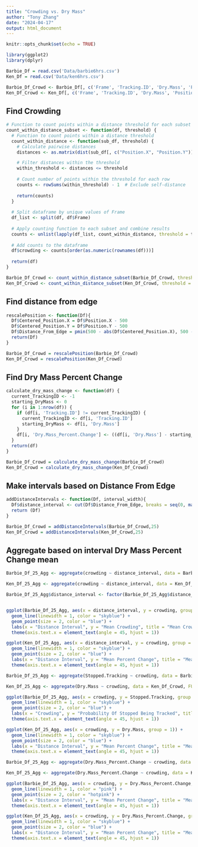 ```yaml
---
title: "Crowding vs. Dry Mass"
author: "Tony Zhang"
date: "2024-04-17"
output: html_document
---
```


```r
knitr::opts_chunk$set(echo = TRUE)
```

```r
library(ggplot2)
library(dplyr)
```


```r
Barbie_Df = read.csv('Data/barbie6hrs.csv')
Ken_Df = read.csv('Data/ken6hrs.csv')
```

```r
Barbie_Df_Crowd <- Barbie_Df[, c('Frame', 'Tracking.ID', 'Dry.Mass', 'Position.X', 'Position.Y')]
Ken_Df_Crowd <- Ken_Df[, c('Frame', 'Tracking.ID', 'Dry.Mass', 'Position.X', 'Position.Y')]
```

## Find Crowding

```r


# Function to count points within a distance threshold for each subset of rows
count_within_distance_subset <- function(df, threshold) {
  # Function to count points within a distance threshold
  count_within_distance <- function(sub_df, threshold) {
    # Calculate pairwise distances
    distances <- as.matrix(dist(sub_df[, c("Position.X", "Position.Y")]))

    # Filter distances within the threshold
    within_threshold <- distances <= threshold
    
    # Count number of points within the threshold for each row
    counts <- rowSums(within_threshold) - 1  # Exclude self-distance
    
    return(counts)
  }
  
  # Split dataframe by unique values of Frame
  df_list <- split(df, df$Frame)
  
  # Apply counting function to each subset and combine results
  counts <- unlist(lapply(df_list, count_within_distance, threshold = threshold))
  
  # Add counts to the dataframe
  df$crowding <- counts[order(as.numeric(rownames(df)))]
  
  return(df)
}

```




```r
Barbie_Df_Crowd <- count_within_distance_subset(Barbie_Df_Crowd, threshold = 50)
Ken_Df_Crowd <- count_within_distance_subset(Ken_Df_Crowd, threshold = 50)
```


## Find distance from edge

```r
rescalePosition <- function(Df){
  Df$Centered_Position.X = Df$Position.X - 500
  Df$Centered_Position.Y = Df$Position.Y - 500
  Df$Distance_From_Edge = pmin(500 - abs(Df$Centered_Position.X), 500 - abs(Df$Centered_Position.Y))
  return(Df)
}
```

```r
Barbie_Df_Crowd = rescalePosition(Barbie_Df_Crowd)
Ken_Df_Crowd = rescalePosition(Ken_Df_Crowd)
```

## Find Dry Mass Percent Change

```r
calculate_dry_mass_change <- function(df) {
  current_TrackingID <- -1
  starting_DryMass <- 0
  for (i in 1:nrow(df)) {
    if (df[i, 'Tracking.ID'] != current_TrackingID) {
      current_TrackingID <- df[i, 'Tracking.ID']
      starting_DryMass <- df[i, 'Dry.Mass']
    }
    df[i, 'Dry.Mass_Percent.Change'] <- ((df[i, 'Dry.Mass'] - starting_DryMass) / starting_DryMass) * 100
  }
  return(df)
}
```

```r
Barbie_Df_Crowd = calculate_dry_mass_change(Barbie_Df_Crowd)
Ken_Df_Crowd = calculate_dry_mass_change(Ken_Df_Crowd)
```

## Make intervals based on Distance From Edge

```r
addDistanceIntervals <- function(Df, interval_width){
  Df$distance_interval <- cut(Df$Distance_From_Edge, breaks = seq(0, max(Df$Distance_From_Edge) + interval_width, by = interval_width), include.lowest = TRUE, right = FALSE)
  return (Df)
}
```

```r
Barbie_Df_Crowd = addDistanceIntervals(Barbie_Df_Crowd,25)
Ken_Df_Crowd = addDistanceIntervals(Ken_Df_Crowd,25)
```

## Aggregate based on interval Dry Mass Percent Change mean


```r
Barbie_Df_25_Agg <- aggregate(crowding ~ distance_interval, data = Barbie_Df_Crowd, FUN = mean)

Ken_Df_25_Agg <- aggregate(crowding ~ distance_interval, data = Ken_Df_Crowd, FUN = mean)
```

```r
Barbie_Df_25_Agg$distance_interval <- factor(Barbie_Df_25_Agg$distance_interval, levels = rev(levels(Barbie_Df_25_Agg$distance_interval)))


ggplot(Barbie_Df_25_Agg, aes(x = distance_interval, y = crowding, group = 1)) +
  geom_line(linewidth = 1, color = "skyblue") + 
  geom_point(size = 2, color = "blue") +
  labs(x = "Distance Interval", y = "Mean Crowding", title = "Mean Crowding at Different Distances") +
  theme(axis.text.x = element_text(angle = 45, hjust = 1)) 
```

```r
ggplot(Ken_Df_25_Agg, aes(x = distance_interval, y = crowding, group = 1)) +
  geom_line(linewidth = 1, color = "skyblue") + 
  geom_point(size = 2, color = "blue") +
  labs(x = "Distance Interval", y = "Mean Percent Change", title = "Mean Percent Change of Ken Cells' Dry Mass at Different Intervals") +
  theme(axis.text.x = element_text(angle = 45, hjust = 1)) 
```

```r
Barbie_Df_25_Agg <- aggregate(Stopped.Tracking ~ crowding, data = Barbie_Df_Crowd, FUN = mean)

Ken_Df_25_Agg <- aggregate(Dry.Mass ~ crowding, data = Ken_Df_Crowd, FUN = mean)
```

```r
ggplot(Barbie_Df_25_Agg, aes(x = crowding, y = Stopped.Tracking, group = 1)) +
  geom_line(linewidth = 1, color = "skyblue") + 
  geom_point(size = 2, color = "blue") +
  labs(x = "Crowding", y = "Probability Of Stopped Being Tracked", title = "Crowding vs Stopped Tracking") +
  theme(axis.text.x = element_text(angle = 45, hjust = 1)) 
```

```r
ggplot(Ken_Df_25_Agg, aes(x = crowding, y = Dry.Mass, group = 1)) +
  geom_line(linewidth = 1, color = "skyblue") + 
  geom_point(size = 2, color = "blue") +
  labs(x = "Distance Interval", y = "Mean Percent Change", title = "Mean Percent Change of Ken Cells' Dry Mass at Different Intervals") +
  theme(axis.text.x = element_text(angle = 45, hjust = 1))
```


```r
Barbie_Df_25_Agg <- aggregate(Dry.Mass_Percent.Change ~ crowding, data = Barbie_Df_Crowd, FUN = mean)

Ken_Df_25_Agg <- aggregate(Dry.Mass_Percent.Change ~ crowding, data = Ken_Df_Crowd, FUN = mean)
```

```r
ggplot(Barbie_Df_25_Agg, aes(x = crowding, y = Dry.Mass_Percent.Change, group = 1)) +
  geom_line(linewidth = 1, color = "pink") + 
  geom_point(size = 2, color = "hotpink") +
  labs(x = "Distance Interval", y = "Mean Percent Change", title = "Mean Percent Change of Ken Cells' Dry Mass at Different Intervals") +
  theme(axis.text.x = element_text(angle = 45, hjust = 1)) 
```

```r
ggplot(Ken_Df_25_Agg, aes(x = crowding, y = Dry.Mass_Percent.Change, group = 1)) +
  geom_line(linewidth = 1, color = "skyblue") + 
  geom_point(size = 2, color = "blue") +
  labs(x = "Distance Interval", y = "Mean Percent Change", title = "Mean Percent Change of Ken Cells' Dry Mass at Different Intervals") +
  theme(axis.text.x = element_text(angle = 45, hjust = 1))
```